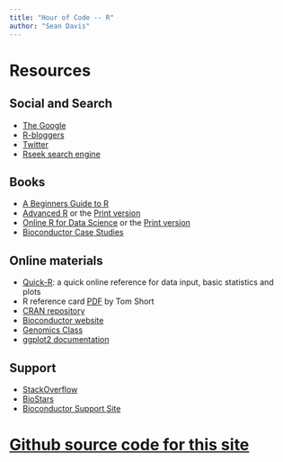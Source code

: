 ```yaml
---
title: "Hour of Code -- R"
author: "Sean Davis"
---
```


# Resources

## Social and Search

- [The Google](https://www.google.com/search?q=introduction+to+R+programming)
- [R-bloggers](https://www.r-bloggers.com)
- [Twitter](https://twitter.com/search?q=%23rstats&src=typd&lang=en)
- [Rseek search engine](http://rseek.org/)

## Books

- [A Beginners Guide to R](http://www.springer.com/us/book/9780387938363)
- [Advanced R](http://adv-r.had.co.nz/) or the [Print version](https://www.amazon.com/dp/1466586966/ref=cm_sw_su_dp?tag=devtools-20)
- [Online R for Data Science](http://r4ds.had.co.nz/) or the [Print version](https://www.amazon.com/R-Data-Science-Hadley-Wickham/dp/1491910399/ref=as_li_ss_tl?ie=UTF8&qid=1469550189&sr=8-1&keywords=R+for+data+science&linkCode=sl1&tag=devtools-20&linkId=6fe0069f9605cf847ed96c191f4e84dd)
- [Bioconductor Case Studies](https://www.bioconductor.org/help/publications/books/bioconductor-case-studies/)

## Online materials

- [Quick-R](http://www.statmethods.net/): a quick online reference for data input, basic statistics and plots
- R reference card [PDF](https://cran.r-project.org/doc/contrib/Short-refcard.pdf) by Tom Short
- [CRAN repository](https://cran.r-project.org)
- [Bioconductor website](https://bioconductor.org)
- [Genomics Class](http://genomicsclass.github.io/book/)
- [ggplot2 documentation](http://docs.ggplot2.org/current/)

## Support

- [StackOverflow](https://stackoverflow.org)
- [BioStars](https://biostars.org)
- [Bioconductor Support Site](https://support.bioconductor.org/)

# [Github source code for this site](https://github.com/seandavi/hour_of_code)
